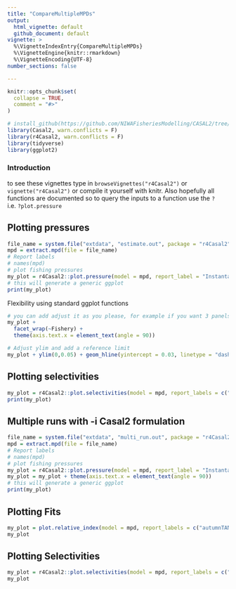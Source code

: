 ```yaml
---
title: "CompareMultipleMPDs"
output: 
  html_vignette: default
  github_document: default
vignette: >
  %\VignetteIndexEntry{CompareMultipleMPDs}
  %\VignetteEngine{knitr::rmarkdown}
  %\VignetteEncoding{UTF-8}
number_sections: false  

---
```


<!-- to add above the --- above knit: (function(inputFile, encoding) { rmarkdown::render(inputFile, encoding = encoding, output_dir  = dirname(inputFile), output_file =  '/README.md' }) -->
```r
knitr::opts_chunk$set(
  collapse = TRUE,
  comment = "#>"
)
```



```r
# install_github(https://github.com/NIWAFisheriesModelling/CASAL2/tree/master/R-libraries/casal2, ref = "HEAD")
library(Casal2, warn.conflicts = F)
library(r4Casal2, warn.conflicts = F)
library(tidyverse)
library(ggplot2)
```

### Introduction
to see these vignettes type in `browseVignettes("r4Casal2")` or `vignette("r4Casal2")` or compile it yourself with knitr. Also hopefully all functions are documented so to query the inputs to a function use the `?` i.e. `?plot.pressure`

## Plotting pressures
```r
file_name = system.file("extdata", "estimate.out", package = "r4Casal2", mustWork = TRUE)
mpd = extract.mpd(file = file_name)
# Report labels
# names(mpd) 
# plot fishing pressures
my_plot = r4Casal2::plot.pressure(model = mpd, report_label = "Instantaneous_Mortality")
# this will generate a generic ggplot
print(my_plot)

```

Flexibility using standard ggplot functions

```r
# you can add adjust it as you please, for example if you want 3 panels for each fishery
my_plot + 
  facet_wrap(~Fishery) + 
  theme(axis.text.x = element_text(angle = 90))
```

```r
# Adjust ylim and add a reference limit
my_plot + ylim(0,0.05) + geom_hline(yintercept = 0.03, linetype = "dashed")
```

## Plotting selectivities
```r
my_plot = r4Casal2::plot.selectivities(model = mpd, report_labels = c("summerTANSel_f", "autumnTANSel_f", "summerTANSel_m", "autumnTANSel_m"), plot.it = T)
print(my_plot)

```

## Multiple runs with -i Casal2 formulation
```r
file_name = system.file("extdata", "multi_run.out", package = "r4Casal2", mustWork = TRUE)
mpd = extract.mpd(file = file_name)
# Report labels
# names(mpd) 
# plot fishing pressures
my_plot = r4Casal2::plot.pressure(model = mpd, report_label = "Instantaneous_Mortality")
my_plot = my_plot + theme(axis.text.x = element_text(angle = 90))
# this will generate a generic ggplot
print(my_plot)
```



## Plotting Fits

```r
my_plot = plot.relative_index(model = mpd, report_labels = c("autumnTANbiomass", "summerTANbiomass"), plot.it = T, plot_type = "classic")
my_plot

```

## Plotting Selectivities
```r
my_plot = r4Casal2::plot.selectivities(model = mpd, report_labels = c("summerTANSel_f", "autumnTANSel_f", "summerTANSel_m", "autumnTANSel_m"))
my_plot

```
